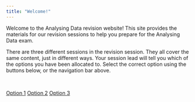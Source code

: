 ```yaml
---
title: "Welcome!"
---
```


Welcome to the Analysing Data revision website! This site provides the materials for our revision sessions to help you prepare for the Analysing Data exam.

There are three different sessions in the revision session. They all cover the same content, just in different ways. Your session lead will tell you which of the options you have been allocated to. Select the correct option using the buttons below, or the navigation bar above.

<!-- <a href="https://and-revision.netlify.app/opt1/wyg1"><button class="button">Option 1</button></a> -->
<!-- <a href="https://and-revision.netlify.app/opt2/wyg2"><button class="button middle" style="float: center;">Option 2</button></a> -->
<!-- <a href="https://and-revision.netlify.app/opt3/wyg3"><button class="button right">Option 3</button></a> -->

\ 

<div class="button-container">
<a href="https://and-revision.netlify.app/opt1/wyg1" class="button left">Option 1</a>
<a href="https://and-revision.netlify.app/opt2/wyg2" class="button center">Option 2</a>
<a href="https://and-revision.netlify.app/opt3/wyg3" class="button right">Option 3</a>
</div>